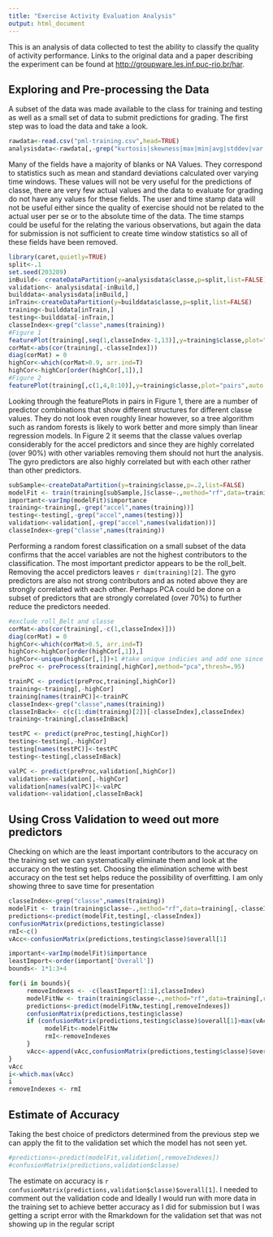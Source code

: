 ```yaml
---
title: "Exercise Activity Evaluation Analysis"
output: html_document
---
```


This is an analysis of data collected to test the ability to classify the quality of activity performance. Links to the original data and a paper describing the experiment can be found at <http://groupware.les.inf.puc-rio.br/har>.   

## Exploring and Pre-processing the Data
A subset of the data was made available to the class for training and testing as well as a small set of data to submit predictions for grading. The first step was to load the data and take a look. 
```r
rawdata<-read.csv("pml-training.csv",head=TRUE)
analysisdata<-rawdata[,-grep("kurtosis|skewness|max|min|avg|stddev|var|amplitude|X|window|user|timestamp",names(rawdata))]
```
Many of the fields have a majority of blanks or NA Values. They correspond to statistics such as mean and standard deviations calculated over varying time windows. These values will not be very useful for the predictions of classe, there are very few actual values and the data to evaluate for grading do not have any values for these fields. The user and time stamp data will not be useful either since the quality of exercise should not be related to the actual user per se or to the absolute time of the data. The time stamps could be useful for the relating the various observations, but again the data for submission is not sufficient to create time window statistics so all of these fields have been removed.

```r
library(caret,quietly=TRUE)
split<-.1
set.seed(203289)
inBuild<- createDataPartition(y=analysisdata$classe,p=split,list=FALSE)
validation<- analysisdata[-inBuild,]
builddata<-analysisdata[inBuild,]
inTrain<-createDataPartition(y=builddata$classe,p=split,list=FALSE)
training<-builddata[inTrain,]
testing<-builddata[-inTrain,]
classeIndex<-grep("classe",names(training))
#Figure 1
featurePlot(training[,seq(1,classeIndex-1,13)],y=training$classe,plot="pairs",auto.key = list(columns = 5))
corMat<-abs(cor(training[,-classeIndex]))
diag(corMat) = 0
highCor<-which(corMat>0.9, arr.ind=T)
highCor<-highCor[order(highCor[,1]),]
#Figure 2
featurePlot(training[,c(1,4,8:10)],y=training$classe,plot="pairs",auto.key = list(columns = 5))
```
Looking through the featurePlots in pairs in Figure 1, there are a number of predictor combinations that show different structures for different classe values. They do not look even roughly linear however, so a tree algorithm such as random forests is likely to work better and more simply than linear regression models. In Figure 2 it seems that the classe values overlap considerably for the accel predictors and since they are highly correlated (over 90%) with other variables removing them should not hurt the analysis. The gyro predictors are also highly correlated but with each other rather than other predictors. 
```r
subSample<-createDataPartition(y=training$classe,p=.2,list=FALSE)
modelFit <- train(training[subSample,]$classe~.,method="rf",data=training[subSample,-classeIndex],prox=TRUE)
important<-varImp(modelFit)$importance
training<-training[,-grep("accel",names(training))]
testing<-testing[,-grep("accel",names(testing))]
validation<-validation[,-grep("accel",names(validation))]
classeIndex<-grep("classe",names(training))
```
Performing a random forest classification on a small subset of the data confirms that the accel variables are not the highest contributors to the classification. The most important predictor appears to be the roll_belt. Removing the accel predictors leaves `r dim(training)[2]`. The gyro predictors are also not strong contributors and as noted above they are strongly correlated with each other. Perhaps PCA could be done on a subset of predictors that are strongly correlated (over 70%) to further reduce the predictors needed.
```r
#exclude roll_Belt and classe
corMat<-abs(cor(training[,-c(1,classeIndex)]))
diag(corMat) = 0
highCor<-which(corMat>0.5, arr.ind=T)
highCor<-highCor[order(highCor[,1]),]
highCor<-unique(highCor[,1])+1 #take unique indicies and add one since roll_Belt was excluded
preProc <- preProcess(training[,highCor],method="pca",thresh=.95)

trainPC <- predict(preProc,training[,highCor])
training<-training[,-highCor]
training[names(trainPC)]<-trainPC
classeIndex<-grep("classe",names(training))
classeInBack<- c(c(1:dim(training)[2])[-classeIndex],classeIndex)
training<-training[,classeInBack]

testPC <- predict(preProc,testing[,highCor])
testing<-testing[,-highCor]
testing[names(testPC)]<-testPC
testing<-testing[,classeInBack]

valPC <- predict(preProc,validation[,highCor])
validation<-validation[,-highCor]
validation[names(valPC)]<-valPC
validation<-validation[,classeInBack]
```
## Using Cross Validation to weed out more predictors
Checking on which are the least important contributors to the accuracy on the training set we can systematically eliminate them and look at the accuracy on the testing set. Choosing the elimination scheme with best accuracy on the test set helps reduce the possibility of overfitting. I am only showing three to save time for presentation

```r
classeIndex<-grep("classe",names(training))
modelFit <- train(training$classe~.,method="rf",data=training[,-classeIndex],prox=TRUE)
predictions<-predict(modelFit,testing[,-classeIndex])
confusionMatrix(predictions,testing$classe)
rmI<-c()
vAcc<-confusionMatrix(predictions,testing$classe)$overall[1]

important<-varImp(modelFit)$importance
leastImport<-order(important['Overall'])
bounds<- 1*1:3+4

for(i in bounds){
     removeIndexes <- -c(leastImport[1:i],classeIndex)
     modelFitNw <- train(training$classe~.,method="rf",data=training[,removeIndexes],prox=TRUE)
     predictions<-predict(modelFitNw,testing[,removeIndexes])
     confusionMatrix(predictions,testing$classe)
     if (confusionMatrix(predictions,testing$classe)$overall[1]>max(vAcc)){
          modelFit<-modelFitNw
          rmI<-removeIndexes
     }
     vAcc<-append(vAcc,confusionMatrix(predictions,testing$classe)$overall[1])
}
vAcc
i<-which.max(vAcc)
i
removeIndexes <- rmI
```
## Estimate of Accuracy 
Taking the best choice of predictors determined from the previous step we can apply the fit to the validation set which the model has not seen yet. 
```r
#predictions<-predict(modelFit,validation[,removeIndexes])
#confusionMatrix(predictions,validation$classe)
```
The estimate on accuracy is `r confusionMatrix(predictions,validation$classe)$overall[1]`. I needed to comment out the validation code and Ideally I would run with more data in the training set to achieve better accuracy as I did for submission but I was getting a script error with the Rmarkdown for the validation set that was not showing up in the regular script